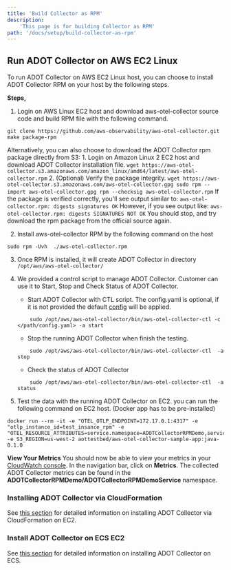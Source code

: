 ```yaml
---
title: 'Build Collector as RPM'
description:
    'This page is for building Collector as RPM'
path: '/docs/setup/build-collector-as-rpm'
---
```



<SectionSeparator />

## Run ADOT Collector on AWS EC2 Linux

To run ADOT Collector on AWS EC2 Linux host, you can choose to install ADOT Collector RPM on your host by the following steps.

**Steps,**

1. Login on AWS Linux EC2 host and download aws-otel-collector source code and build RPM file with the following command.
```
git clone https://github.com/aws-observability/aws-otel-collector.git
make package-rpm
```

Alternatively, you can also choose to download the ADOT Collector rpm package directly from S3:
    1. Login on Amazon Linux 2 EC2 host and download ADOT Collector installation file.
    ```
    wget https://aws-otel-collector.s3.amazonaws.com/amazon_linux/amd64/latest/aws-otel-collector.rpm
    ```
    2. (Optional) Verify the package integrity.
    ```
    wget https://aws-otel-collector.s3.amazonaws.com/aws-otel-collector.gpg
    sudo rpm --import aws-otel-collector.gpg
    rpm --checksig aws-otel-collector.rpm
    ```
    If the package is verified correctly, you'll see output similar to:
    ```
    aws-otel-collector.rpm: digests signatures OK
    ```
    However, if you see output like:
    ```
    aws-otel-collector.rpm: digests SIGNATURES NOT OK
    ```
    You should stop, and try download the rpm package from the official source again.

2. Install aws-otel-collector RPM by the following command on the host
```
sudo rpm -Uvh  ./aws-otel-collector.rpm
```
3. Once RPM is installed, it will create ADOT Collector in directory ```/opt/aws/aws-otel-collector/```

4. We provided a control script to manage ADOT Collector. Customer can use it to Start, Stop and Check Status of ADOT Collector.

    * Start ADOT Collector with CTL script. The config.yaml is optional, if it is not provided the default [config](../../config.yaml) will be applied.
    ```
        sudo /opt/aws/aws-otel-collector/bin/aws-otel-collector-ctl -c </path/config.yaml> -a start
    ```
    * Stop the running ADOT Collector when finish the testing.
    ```
        sudo /opt/aws/aws-otel-collector/bin/aws-otel-collector-ctl  -a stop
    ```
    * Check the status of ADOT Collector
    ```
        sudo /opt/aws/aws-otel-collector/bin/aws-otel-collector-ctl  -a status
    ```

5. Test the data with the running ADOT Collector on EC2. you can run the following command on EC2 host. (Docker app has to be pre-installed)
```
docker run --rm -it -e "OTEL_OTLP_ENDPOINT=172.17.0.1:4317" -e "otlp_instance_id=test_insance_rpm" -e "OTEL_RESOURCE_ATTRIBUTES=service.namespace=ADOTCollectorRPMDemo,service.name=ADOTCollectorRPMDemoService" -e S3_REGION=us-west-2 aottestbed/aws-otel-collector-sample-app:java-0.1.0
```

**View Your Metrics**
You should now be able to view your metrics in your [CloudWatch console](https://console.aws.amazon.com/cloudwatch/). In the navigation bar, click on **Metrics**. The collected ADOT Collector metrics can be found in the **ADOTCollectorRPMDemo/ADOTCollectorRPMDemoService** namespace.

### Installing ADOT Collector via CloudFormation
See [this section](/docs/setup/ec2) for detailed information on installing ADOT Collector via CloudFormation on EC2.

### Install ADOT Collector on ECS EC2
See [this section](/docs/setup/ecs) for detailed information on installing ADOT Collector on ECS.
